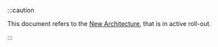 :::caution

This document refers to the [New Architecture](fabric-renderer), that is in active roll-out.

:::
